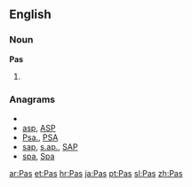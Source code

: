 {{also|pas}}
==English==

===Noun===
'''Pas'''

# {{plural of|[[Pa]]}}

===Anagrams===
* {{alphagram|[[APS#English|APS]]}} 
* [[asp#English|asp]], [[ASP#English|ASP]]
* [[Psa.#English|Psa.]], [[PSA#English|PSA]]
* [[sap#English|sap]], [[s.ap.#English|s.ap.]], [[SAP#English|SAP]]
* [[spa#English|spa]], [[Spa#English|Spa]]

[[ar:Pas]]
[[et:Pas]]
[[hr:Pas]]
[[ja:Pas]]
[[pt:Pas]]
[[sl:Pas]]
[[zh:Pas]]